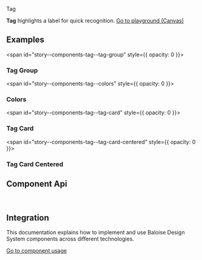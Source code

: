 
<bal-doc-banner id="story--components-tag--basic">Tag</bal-doc-banner>

<bal-doc-lead>
  <b>Tag</b> highlights a label for quick recognition.
</bal-doc-lead>

<Canvas withSource="open">
  <Story id="components-tag--basic" />
</Canvas>

<bal-doc-app>
  <bal-button-group class="mb-large" position="center">
    <a class="button is-primary" href="?path=/story/components-tag--basic">
      Go to playground (Canvas)
    </a>
    <bal-doc-code-sandbox framework="angular" template={Basic.parameters.docs.source.code}></bal-doc-code-sandbox>
    <bal-doc-code-sandbox
      framework="html"
      template={Basic.parameters.docs.source.code}
      modules="tag"
    ></bal-doc-code-sandbox>
  </bal-button-group>
</bal-doc-app>

## Examples

<span id="story--components-tag--tag-group" style={{ opacity: 0 }}></span>

### Tag Group

<Canvas withSource="open">
  <Story id="components-tag--tag-group" />
</Canvas>

<span id="story--components-tag--colors" style={{ opacity: 0 }}></span>

### Colors

<Canvas withSource="closed">
  <Story id="components-tag--colors" />
</Canvas>

<span id="story--components-tag--tag-card" style={{ opacity: 0 }}></span>

### Tag Card

<Canvas withSource="closed">
  <Story id="components-tag--tag-card" />
</Canvas>

<span id="story--components-tag--tag-card-centered" style={{ opacity: 0 }}></span>

### Tag Card Centered

<Canvas withSource="closed">
  <Story id="components-tag--tag-card-centered" />
</Canvas>

## Component Api

<Description markdown={readme} />

<br />

## Integration

This documentation explains how to implement and use Baloise Design System components across different technologies.

<a class="button is-primary" href="?path=/docs/development-components--page">
  Go to component usage
</a>


<Description markdown={theming} />


<Description markdown={testing} />

<bal-doc-github link="/components/bal-tag/stories/bal-tag.docs.mdx"></bal-doc-github>
